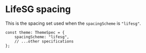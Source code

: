 
<Meta title="Foundations/Spacing/LifeSG" />

# LifeSG spacing

This is the spacing set used when the `spacingScheme` is `"lifesg"`.

```tsx
const theme: ThemeSpec = {
    spacingScheme: "lifesg",
    // ...other specifications
};
```

<br />

<SpacingDisplay theme={LifeSGTheme} />
